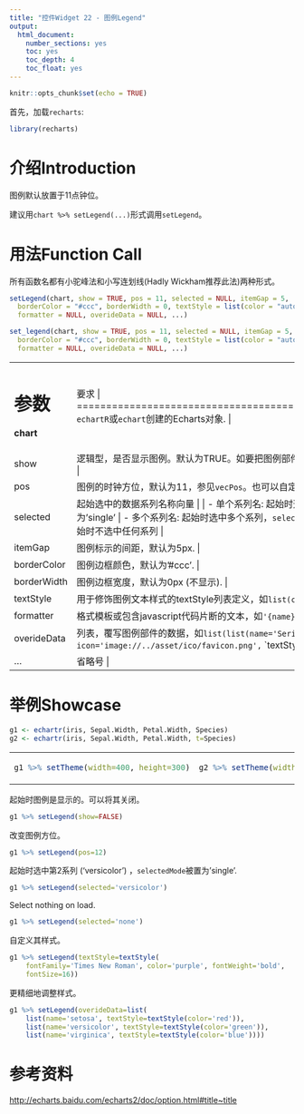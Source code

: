 ```yaml
---
title: "控件Widget 22 - 图例Legend"
output: 
  html_document: 
    number_sections: yes
    toc: yes
    toc_depth: 4
    toc_float: yes
---
```


```r
knitr::opts_chunk$set(echo = TRUE)
```

首先，加载`recharts`:
```r
library(recharts)
```

# 介绍Introduction

图例默认放置于11点钟位。

建议用`chart %>% setLegend(...)`形式调用`setLegend`。

# 用法Function Call

所有函数名都有小驼峰法和小写连划线(Hadly Wickham推荐此法)两种形式。

```r
setLegend(chart, show = TRUE, pos = 11, selected = NULL, itemGap = 5,
  borderColor = "#ccc", borderWidth = 0, textStyle = list(color = "auto"),
  formatter = NULL, overideData = NULL, ...)

set_legend(chart, show = TRUE, pos = 11, selected = NULL, itemGap = 5,
  borderColor = "#ccc", borderWidth = 0, textStyle = list(color = "auto"),
  formatter = NULL, overideData = NULL, ...)
```

+-------------+----------------------------------------------------------------+
|   参数      |  要求                                        |
+=============+================================================================+
| **chart**   | `echartR`或`echart`创建的Echarts对象.   |
+-------------+----------------------------------------------------------------+
| show        | 逻辑型，是否显示图例。默认为TRUE。如要把图例部件整体从Echarts对象中移除，设为NULL. |
+-------------+----------------------------------------------------------------+
| pos         | 图例的时钟方位，默认为11，参见`vecPos`。也可以自定义方位向量`c(x, y, orient)`。 |
+-------------+----------------------------------------------------------------+
| selected    | 起始选中的数据系列名称向量  |
|             |               |
|             | - 单个系列名: 起始时选中单个系列，`selectedMode`也被设为'single' |
|             | - 多个系列名: 起始时选中多个系列，`selectedMode`被设为'multiple' |
|             | - 'none': 起始时不选中任何系列 |
+-------------+----------------------------------------------------------------+
| itemGap     | 图例标示的间距，默认为5px. |
+-------------+----------------------------------------------------------------+
| borderColor | 图例边框颜色，默认为'#ccc'. |
+-------------+----------------------------------------------------------------+
| borderWidth | 图例边框宽度，默认为0px (不显示). |
+-------------+----------------------------------------------------------------+
| textStyle   | 用于修饰图例文本样式的textStyle列表定义，如`list(color='#444')` or `list(color='auto')`. |
+-------------+----------------------------------------------------------------+
| formatter   | 格式模板或包含javascript代码片断的文本，如`'{name}'`. |
+-------------+----------------------------------------------------------------+
| overideData | 列表，覆写图例部件的数据，如`list(list(name='Series 1',` `icon='image://../asset/ico/favicon.png',` `textStyle=list(color='#bbb')))` |
+-------------+----------------------------------------------------------------+
| ...         | 省略号 |
+-------------+----------------------------------------------------------------+

# 举例Showcase

```r
g1 <- echartr(iris, Sepal.Width, Petal.Width, Species)
g2 <- echartr(iris, Sepal.Width, Petal.Width, t=Species)
```

<table>
<tr><td>
```r
g1 %>% setTheme(width=400, height=300)
```
</td><td>
```r
g2 %>% setTheme(width=400, height=300)
```
</td></tr>
</table>

起始时图例是显示的。可以将其关闭。
```r
g1 %>% setLegend(show=FALSE)
```

改变图例方位。
```r
g1 %>% setLegend(pos=12)
```

起始时选中第2系列 ('versicolor') ，`selectedMode`被置为'single'.
```r
g1 %>% setLegend(selected='versicolor')
```

Select nothing on load.
```r
g1 %>% setLegend(selected='none')
```

自定义其样式。
```r
g1 %>% setLegend(textStyle=textStyle(
    fontFamily='Times New Roman', color='purple', fontWeight='bold', 
    fontSize=16))
```

更精细地调整样式。

```r
g1 %>% setLegend(overideData=list(
    list(name='setosa', textStyle=textStyle(color='red')),
    list(name='versicolor', textStyle=textStyle(color='green')),
    list(name='virginica', textStyle=textStyle(color='blue'))))
```


# 参考资料

<http://echarts.baidu.com/echarts2/doc/option.html#title~title>
